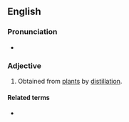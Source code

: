 ==English==

===Pronunciation===
* {{IPA|en|/ˌæbstɹækˈtɪʃəs/}}

===Adjective===
{{en-adj|-}}

# {{lb|en|obsolete}} Obtained from [[plant]]s by [[distillation]].
#: {{rfquotek|en|Crabb}}

====Related terms====
* {{l|en|abstract}}